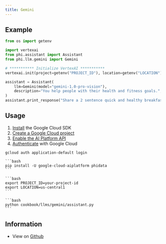 ```yaml
---
title: Gemini
---
```


## Example

```python cookbook/llms/gemini/assistant.py
from os import getenv

import vertexai
from phi.assistant import Assistant
from phi.llm.gemini import Gemini

# *********** Initialize VertexAI ***********
vertexai.init(project=getenv("PROJECT_ID"), location=getenv("LOCATION"))

assistant = Assistant(
    llm=Gemini(model="gemini-1.0-pro-vision"),
    description="You help people with their health and fitness goals.",
)
assistant.print_response("Share a 2 sentence quick and healthy breakfast recipe.", markdown=True)
```

## Usage

<Steps>

  <Step title="Prerequisites">

1. [Install](https://cloud.google.com/sdk/docs/install) the Google Cloud SDK
2. [Create a Google Cloud project](https://cloud.google.com/resource-manager/docs/creating-managing-projects)
3. [Enable the AI Platform API](https://console.cloud.google.com/flows/enableapi?apiid=aiplatform.googleapis.com)
4. [Authenticate](https://cloud.google.com/sdk/docs/initializing) with Google Cloud

```shell
gcloud auth application-default login
```

  </Step>

<Snippet file="create-venv-step.mdx" />

  <Step title="Install libraries">

    ```bash
    pip install -U google-cloud-aiplatform phidata
    ```

  </Step>

  <Step title="Export the following environment variables">

    ```bash
    export PROJECT_ID=your-project-id
    export LOCATION=us-central1
    ```

  </Step>

  <Step title="Run Gemini Assistant">

    ```bash
    python cookbook/llms/gemini/assistant.py
    ```

  </Step>

  </Steps>

## Information

- View on [Github](https://github.com/phidatahq/phidata/tree/main/cookbook/llms/gemini/assistant.py)
